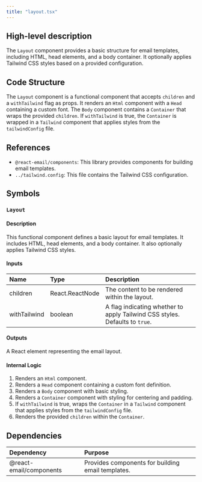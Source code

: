 ```yaml
---
title: "layout.tsx"
---
```


## High-level description
The `Layout` component provides a basic structure for email templates, including HTML, head elements, and a body container. It optionally applies Tailwind CSS styles based on a provided configuration.

## Code Structure
The `Layout` component is a functional component that accepts `children` and a `withTailwind` flag as props. It renders an `Html` component with a `Head` containing a custom font. The `Body` component contains a `Container` that wraps the provided `children`. If `withTailwind` is true, the `Container` is wrapped in a `Tailwind` component that applies styles from the `tailwindConfig` file.

## References
- `@react-email/components`: This library provides components for building email templates.
- `../tailwind.config`: This file contains the Tailwind CSS configuration.

## Symbols

### `Layout`
#### Description
This functional component defines a basic layout for email templates. It includes HTML, head elements, and a body container. It also optionally applies Tailwind CSS styles.

#### Inputs
| Name | Type | Description |
|:-----|:-----|:------------|
| children | React.ReactNode | The content to be rendered within the layout. |
| withTailwind | boolean | A flag indicating whether to apply Tailwind CSS styles. Defaults to `true`. |

#### Outputs
A React element representing the email layout.

#### Internal Logic
1. Renders an `Html` component.
2. Renders a `Head` component containing a custom font definition.
3. Renders a `Body` component with basic styling.
4. Renders a `Container` component with styling for centering and padding.
5. If `withTailwind` is true, wraps the `Container` in a `Tailwind` component that applies styles from the `tailwindConfig` file.
6. Renders the provided `children` within the `Container`.

## Dependencies
| Dependency | Purpose |
|:-----------|:--------|
| @react-email/components | Provides components for building email templates. |
